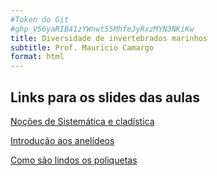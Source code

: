 ```yaml
---
#Token do Git 
#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
title: Diversidade de invertebrados marinhos
subtitle: Prof. Mauricio Camargo
format: html
---
```



## Links para os slides das aulas

[Noções de Sistemática e cladística](Cladistica.html)

[Introdução aos anelídeos](Intro_Annelida.html)  

[Como são lindos os poliquetas](Lindos_Poliquetas.html)
